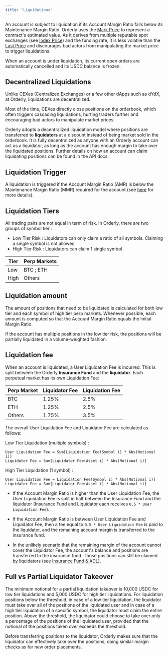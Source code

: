 ```yaml
---
title: "Liquidations"
---
```


An account is subject to liquidation if its Account Margin Ratio falls below its Maintenance Margin Ratio. Orderly uses the [Mark Price](/trade-on-orderly/perpetual-futures/mark-price-index-price-and-last-price#mark-price) to represent a contract's estimated value. As it derives from multiple reputable spot exchanges (see [Index Price](/trade-on-orderly/perpetual-futures/mark-price-index-price-and-last-price#index-price)) and the funding rate, it is less volatile than the [Last Price](/trade-on-orderly/perpetual-futures/mark-price-index-price-and-last-price#last-price) and discourages bad actors from manipulating the market price to trigger liquidations.

When an account is under liquidation, its current open orders are automatically cancelled and its USDC balance is frozen.

## Decentralized Liquidations 

Unlike CEXes (Centralized Exchanges) or a few other dApps such as dYdX, at Orderly, liquidations are decentralized. 

Most of the time, CEXes directly close positions on the orderbook, which often triggers cascading liquidations, hurting traders further and encouraging bad actors to manipulate market prices. 

Orderly adopts a decentralized liquidation model where positions are transferred to **liquidators** at a discount instead of being market sold in the orderbook. It is fully decentralized as anyone with an Orderly account can act as a liquidator, as long as the account has enough margin to take over the liquidated positions. Further details on how an account can claim liquidating positions can be found in the API docs.

## Liquidation Trigger

A liquidation is triggered if the Account Margin Ratio (AMR) is below the Maintenance Margin Ratio (MMR) required for the account (see [here](/trade-on-orderly/perpetual-futures/margin-leverage-and-pnl#maintenance-margin-ratio) for more details).

## Liquidation Tiers 

All trading pairs are not equal in term of risk. In Orderly, there are two groups of symbol tier : 

- Low Tier Risk : Liquidators can only claim a ratio of all symbols. Claiming a single symbol is not allowed
- High Tier Risk : Liquidators can claim 1 single symbol 

| Tier | Perp Markets |
| ----------- | -------------- | 
| Low         | BTC ; ETH          | 
| High         | Others           | 

## Liquidation amount

The amount of positions that need to be liquidated is calculated for both low tier and each symbol of high tier perp markets. Whenever possible, each amount is computed so that the Account Margin Ratio equals the Initial Margin Ratio.

If the account has multiple positions in the low tier risk, the positions will be partially liquidated in a volume-weighted fashion.

## Liquidation fee

When an account is liquidated, a User Liquidation Fee is incurred. This is split between the Orderly **Insurance Fund** and the **liquidator**. Each perpetual market has its own Liquidation Fee:

| Perp Market | Liquidator Fee | Liquidation Fee |
| ----------- | -------------- | --------------- |
| BTC         | 1.25%           | 2.5%              |
| ETH         | 1.25%           | 2.5%              |
| Others        | 1.75%          | 3.5%            |

The overall User Liquidation Fee and Liquidator Fee are calculated as follows:

Low Tier Liquidation (multiple symbols) : 
```
User Liquidation Fee = Sum[Liquidation Fee(Symbol i) * Abs(Notional i)]
Liquidator Fee = Sum[Liquidator Fee(Asset i) * Abs(Notional i)]
```

High Tier Liquidation (1 symbol) :
```
User Liquidation Fee = Liquidation Fee(Symbol i) * Abs(Notional i)]
Liquidator Fee = Sum[Liquidator Fee(Asset i) * Abs(Notional i)]
```

* If the Account Margin Ratio is higher than the User Liquidation Fee, the User Liquidation Fee is split in half between the Insurance Fund and the liquidator (Insurance Fund and Liquidator each receives `0.5 * User Liquidation Fee`).

* If the Account Margin Ratio is between User Liquidation Fee and Liquidator Fee, then a fee equal to `0.5 * User Liquidation Fee` is paid to the liquidator, and the remaining account margin is transferred to the insurance fund.

* In the unlikely scenario that the remaining margin of the account cannot cover the Liquidator Fee, the account's balance and positions are transferred to the insurance fund. Those positions can still be claimed by liquidators (see [Insurance Fund & ADL](/trade-on-orderly/perpetual-futures/insurance-fund-and-adl)).

## Full vs Partial Liquidator Takeover

The minimum notional for a partial liquidation takeover is 10,000 USDC for low tier liquidations and 5,000 USDC for high tier liquidations. For liquidation positions below the threshold, in case of a low tier liquidation, the liquidator must take over all of the positions of the liquidated user and in case of a high tier liquidation of a specific symbol, the liquidator must claim the entire position. Above the threshold, the liquidator could choose to take over only a percentage of the positions of the liquidated user, provided that the notional of the positions taken over exceeds the threshold.

Before transferring positions to the liquidator, Orderly makes sure that the liquidator can effectively take over the positions, doing similar margin checks as for new order placements.
